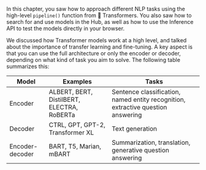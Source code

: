 <script>
	
</script>

In this chapter, you saw how to approach different NLP tasks using the high-level `pipeline()` function from 🤗 Transformers. You also saw how to search for and use models in the Hub, as well as how to use the Inference API to test the models directly in your browser.

We discussed how Transformer models work at a high level, and talked about the importance of transfer learning and fine-tuning. A key aspect is that you can use the full architecture or only the encoder or decoder, depending on what kind of task you aim to solve. The following table summarizes this:

| Model           | Examples                                   | Tasks                                                                            |
|-----------------|--------------------------------------------|----------------------------------------------------------------------------------|
| Encoder         | ALBERT, BERT, DistilBERT, ELECTRA, RoBERTa | Sentence classification, named entity recognition, extractive question answering |
| Decoder         | CTRL, GPT, GPT-2, Transformer XL           | Text generation                                                                  |
| Encoder-decoder | BART, T5, Marian, mBART                    | Summarization, translation, generative question answering                        |
